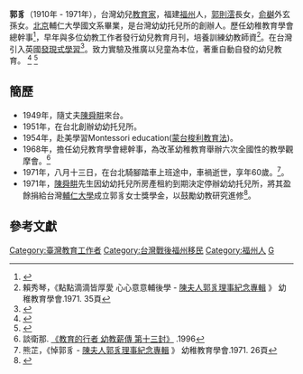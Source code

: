 '''郭豸'''（1910年 - 1971年），台灣幼兒[[教育家|教育家]]，福建[[福州|福州]]人，[[郭則澐|郭則澐]]長女，[[俞樾|俞樾]]外玄孫女。[[北京|北京]]輔仁大學國文系畢業，是台灣幼幼托兒所的創辦人。歷任幼稚教育學會總幹事<ref>{{cite book|author=盧美貴,莊貞銀合 |title=《幼兒常識教材教法研究》|isbn=978-957-1100-50-0 |date=2004-03-08 |publisher=五南圖書出版股份有限公司 |pages=147頁}}</ref>，早年與多位幼教工作者發行幼兒教育月刊，培養訓練幼教師資<ref>賴秀琴，《點點滴滴皆厚愛 心心意意輔後學 - [http://books.google.com/books/about/陳夫人郭豸理事紀念專輯.html?id=nmm2MwEACAAJ 陳夫人郭豸理事紀念專輯] {{Wayback|url=http://books.google.com/books/about/%E9%99%B3%E5%A4%AB%E4%BA%BA%E9%83%AD%E8%B1%B8%E7%90%86%E4%BA%8B%E7%B4%80%E5%BF%B5%E5%B0%88%E8%BC%AF.html?id=nmm2MwEACAAJ |date=20161125220120 }}》 幼稚教育學會.1971. 35頁</ref>。在台灣引入英國[[發現式學習|發現式學習]]<ref>{{cite book |url=http://thesis.lib.nccu.edu.tw/cgi-bin/gs32/gsweb.cgi/login?o=dstdcdr&s=id=%22G0931570182%22.&searchmode=basic#XXXX |author=邱意婷 |title=《台灣40-70年代幼兒教育拓荒者：高懷生女士的專業實踐圖像》 |year=2012 |publisher=國立政治大學 |page=3，5頁 |access-date=2014-05-01 |archive-date=2014-05-02 |archive-url=https://web.archive.org/web/20140502032610/http://thesis.lib.nccu.edu.tw/cgi-bin/gs32/gsweb.cgi/login?o=dstdcdr&s=id=%22G0931570182%22.&searchmode=basic#XXXX |dead-url=no }}</ref>。致力實驗及推廣以兒童為本位，著重自動自發的幼兒教育。
<ref>{{cite book |url=http://ethesys.lib.cyut.edu.tw/ETD-db/ETD-search/view_etd?URN=etd-0729113-111312 |author=劉亮汝 |title=《幼兒園教師對主題課程的信念與實施歷程之探究，A Study of Early Childhood Teachers' Belief in Thematic Curriculum and Implementation Process》 |date=2013-07-17 |publisher=朝陽科技大學幼兒保育系 |page=2，11頁 |deadurl=yes |archiveurl=https://web.archive.org/web/20140430063257/http://ethesys.lib.cyut.edu.tw/ETD-db/ETD-search/view_etd?URN=etd-0729113-111312 |archivedate=2014-04-30 }}</ref>
<ref>{{cite book|url=http://ethesys.lib.mcu.edu.tw/ETD-db/ETD-search/view_etd?URN=etd-0605106-231319|author=程祺|title=《幼托整合政策對私人業者，私立托教人員及家長之衝擊與因應》|publisher=銘傳大學教育研究所|page=32頁|date=2006年6月|deadurl=yes|archiveurl=https://web.archive.org/web/20140430065137/http://ethesys.lib.mcu.edu.tw/ETD-db/ETD-search/view_etd?URN=etd-0605106-231319|archivedate=2014-04-30}}</ref>

==簡歷==
*1949年，隨丈夫[[陳舜畊|陳舜畊]]來台。
*1951年，在台北創辦幼幼托兒所。
*1954年，赴美學習Montessori education([[蒙台梭利教育法|蒙台梭利教育法]])。
*1968年，擔任幼兒教育學會總幹事，為改革幼稚教育舉辦六次全國性的教學觀摩會。<ref>談衛那. [http://www.videal.org/E/13.htm 《教育的行者  幼教薪傳 第十三封》] {{Wayback|url=http://www.videal.org/E/13.htm |date=20140429223801 }} .1996</ref>
*1971年，八月十三日，在台北騎腳踏車上班途中，車禍逝世，享年60歲。<ref>熊芷，《悼郭豸 - [http://books.google.com/books/about/陳夫人郭豸理事紀念專輯.html?id=nmm2MwEACAAJ 陳夫人郭豸理事紀念專輯] {{Wayback|url=http://books.google.com/books/about/%E9%99%B3%E5%A4%AB%E4%BA%BA%E9%83%AD%E8%B1%B8%E7%90%86%E4%BA%8B%E7%B4%80%E5%BF%B5%E5%B0%88%E8%BC%AF.html?id=nmm2MwEACAAJ |date=20161125220120 }}》 幼稚教育學會.1971. 26頁</ref>。
*1971年，[[陳舜畊|陳舜畊]]先生因幼幼托兒所房產租約到期決定停辦幼幼托兒所，將其盈餘捐給台灣[[輔仁大學|輔仁大學]]成立郭豸女士獎學金，以鼓勵幼教研究進修<ref>{{Cite web |url=http://www.cfs.fju.edu.tw/left-4b.htm |title=兒童與家庭學系 郭豸女士獎學金 輔仁大學 |access-date=2014-04-30 |archive-url=https://web.archive.org/web/20140430055852/http://www.cfs.fju.edu.tw/left-4b.htm |archive-date=2014-04-30 |dead-url=yes }}</ref>。
==參考文獻==
{{Reflist}}

{{DEFAULTSORT:Guo郭}}
[[Category:臺灣教育工作者|Category:臺灣教育工作者]]
[[Category:台灣戰後福州移民|Category:台灣戰後福州移民]]
[[Category:福州人|Category:福州人]]
[[Category:郭姓|G]]